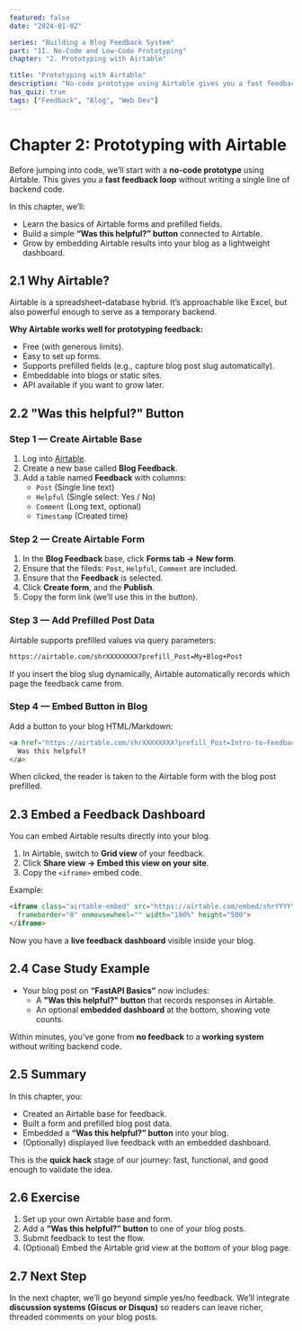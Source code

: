 ```yaml
---
featured: false
date: "2024-01-02"

series: "Building a Blog Feedback System"
part: "II. No-Code and Low-Code Prototyping"
chapter: "2. Prototyping with Airtable"

title: "Prototyping with Airtable"
description: "No-code prototype using Airtable gives you a fast feedback loop without writing a single line of backend code."
has_quiz: true
tags: ["Feedback", "Blog", "Web Dev"]
---
```


# Chapter 2: Prototyping with Airtable

Before jumping into code, we’ll start with a **no-code prototype** using Airtable.
This gives you a **fast feedback loop** without writing a single line of backend code.

In this chapter, we’ll:

* Learn the basics of Airtable forms and prefilled fields.
* Build a simple **“Was this helpful?” button** connected to Airtable.
* Grow by embedding Airtable results into your blog as a lightweight dashboard.

## 2.1 Why Airtable?

Airtable is a spreadsheet–database hybrid. It’s approachable like Excel, but also powerful enough to serve as a temporary backend.

**Why Airtable works well for prototyping feedback:**

* Free (with generous limits).
* Easy to set up forms.
* Supports prefilled fields (e.g., capture blog post slug automatically).
* Embeddable into blogs or static sites.
* API available if you want to grow later.

## 2.2 "Was this helpful?" Button

### Step 1 — Create Airtable Base

1. Log into <a href="https://airtable.com/" target="_blank">Airtable</a>.
2. Create a new base called **Blog Feedback**.
3. Add a table named **Feedback** with columns:
   * `Post` (Single line text)
   * `Helpful` (Single select: Yes / No)
   * `Comment` (Long text, optional)
   * `Timestamp` (Created time)

### Step 2 — Create Airtable Form

1. In the **Blog Feedback** base, click **Forms tab → New form**.
2. Ensure that the fileds: `Post`, `Helpful`, `Comment` are included.
3. Ensure that the **Feedback** is selected.
4. Click **Create form**, and the **Publish**.
5. Copy the form link (we’ll use this in the button).

### Step 3 — Add Prefilled Post Data

Airtable supports prefilled values via query parameters:

```bash
https://airtable.com/shrXXXXXXXX?prefill_Post=My+Blog+Post
```

If you insert the blog slug dynamically, Airtable automatically records which page the feedback came from.

### Step 4 — Embed Button in Blog

Add a button to your blog HTML/Markdown:

```html
<a href="https://airtable.com/shrXXXXXXXX?prefill_Post=Intro-to-Feedback" target="_blank">
  Was this helpful?
</a>
```

When clicked, the reader is taken to the Airtable form with the blog post prefilled.

## 2.3 Embed a Feedback Dashboard

You can embed Airtable results directly into your blog.

1. In Airtable, switch to **Grid view** of your feedback.
2. Click **Share view → Embed this view on your site**.
3. Copy the `<iframe>` embed code.

Example:

```html
<iframe class="airtable-embed" src="https://airtable.com/embed/shrYYYYYYYY"
  frameborder="0" onmousewheel="" width="100%" height="500">
</iframe>
```

Now you have a **live feedback dashboard** visible inside your blog.

## 2.4 Case Study Example

* Your blog post on **“FastAPI Basics”** now includes:
  * A **"Was this helpful?" button** that records responses in Airtable.
  * An optional **embedded dashboard** at the bottom, showing vote counts.

Within minutes, you’ve gone from **no feedback** to a **working system** without writing backend code.

## 2.5 Summary

In this chapter, you:

* Created an Airtable base for feedback.
* Built a form and prefilled blog post data.
* Embedded a **“Was this helpful?” button** into your blog.
* (Optionally) displayed live feedback with an embedded dashboard.

This is the **quick hack** stage of our journey: fast, functional, and good enough to validate the idea.

## 2.6 Exercise

1. Set up your own Airtable base and form.
2. Add a **“Was this helpful?” button** to one of your blog posts.
3. Submit feedback to test the flow.
4. (Optional) Embed the Airtable grid view at the bottom of your blog page.

## 2.7 Next Step

In the next chapter, we’ll go beyond simple yes/no feedback.
We’ll integrate **discussion systems (Giscus or Disqus)** so readers can leave richer, threaded comments on your blog posts.